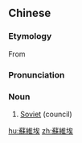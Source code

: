 {{also|苏维埃}}
==Chinese==
{{zh-forms|s=苏维埃}}

===Etymology===
From {{etyl|ru|zh}} {{m|ru|сове́т}}

===Pronunciation===
{{zh-pron
|m=sūwéi'āi
|c=sou1 wai4 aai1
|mn=So͘-ûi-ia
|cat=n
}}

===Noun===
{{zh-noun}}

# [[Soviet]] (council)
#: {{zh-x|^蘇維埃 聯盟|Soviet Union}}
#: {{zh-x|^蘇維埃 社會主義 共和國 聯盟|Union of Soviet Socialist Republics}}

[[hu:蘇維埃]]
[[zh:蘇維埃]]